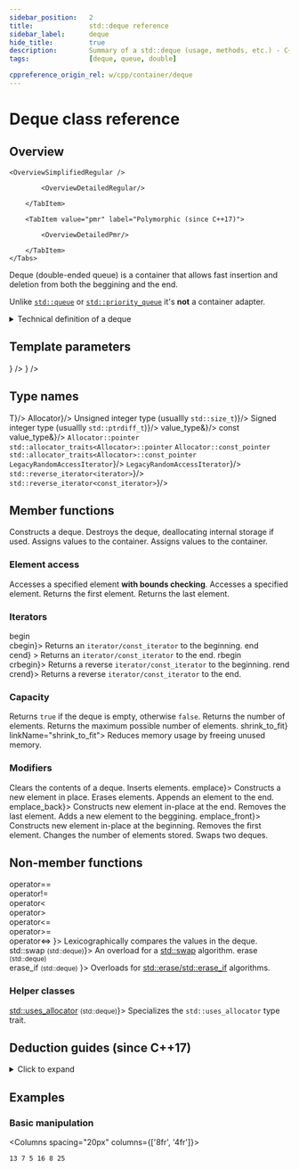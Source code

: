 ```yaml
---
sidebar_position:	2
title:				std::deque reference
sidebar_label:		deque
hide_title:			true
description:		Summary of a std::deque (usage, methods, etc.) - C++ Language
tags:				[deque, queue, double]

cppreference_origin_rel: w/cpp/container/deque
---
```



<!------------------ Codes ----------------->

<!-- Further Examples -->

<!-- Overview -->

<!-- Deduction Guides -->


<NotFinished />

# Deque class reference

## Overview

<Tabs>
<TabItem value="simplified" label="Simplified (since C++98)" default>

	<OverviewSimplifiedRegular />

</TabItem>
<TabItem value="detailed" label="Detailed">
	<Tabs>
		<TabItem value="regular" label="Regular (since C++98)" default>

			<OverviewDetailedRegular/>

		</TabItem>

		<TabItem value="pmr" label="Polymorphic (since C++17)">

			<OverviewDetailedPmr/>

		</TabItem>
	</Tabs>
</TabItem>
</Tabs>

Deque (double-ended queue) is a container that allows fast insertion and deletion from both the beggining and the end.

Unlike [`std::queue`](/docs/std/containers/queues/queue) or [`std::priority_queue`](/docs/std/containers/queues/priority_queue) it's **not** a container adapter.

<details>
<summary>Technical definition of a deque</summary>
<div>

[`std::deque`](/docs/std/containers/queues/deque) (double-ended queue) is an indexed sequence container that allows fast insertion and deletion at both its beginning and its end. 
In addition, insertion and deletion at either end of a deque never invalidates pointers or references to the rest of the elements.

As opposed to [`std::vector`](/docs/std/containers/arrays/vector), the elements of a deque are not stored contiguously: typical implementations use a sequence of individually allocated fixed-size arrays, with additional bookkeeping, which means indexed access to deque must perform two pointer dereferences, compared to vector's indexed access which performs only one.

The storage of a deque is automatically expanded and contracted as needed. Expansion of a deque is cheaper than the expansion of a [`std::vector`](/docs/std/containers/vector) because it does not involve copying of the existing elements to a new memory location. On the other hand, deques typically have large minimal memory cost; a deque holding just one element has to allocate its full internal array (e.g. 8 times the object size on 64-bit libstdc++; 16 times the object size or 4096 bytes, whichever is larger, on 64-bit libc++).

The complexity (efficiency) of common operations on deques is as follows:  
 - Random access - constant **(O(1))**
 - Insertion or removal of elements at the end or beginning - constant **(O(1))**
 - Insertion or removal of elements - linear **(O(n))**

[`std::deque`](/docs/std/containers/queues/deque) meets the requirements of [`Container`](/docs/std/named_req/Container), [`AllocatorAwareContainer`](/docs/std/named_req/AllocatorAwareContainer), [`SequenceContainer`](/docs/std/named_req/SequenceContainer) and [`ReversibleContainer`](/docs/std/named_req/ReversibleContainer).

</div>
</details>

<ClassSummary name="deque" namespaces="std" folder="queue" headerName="queue">

## Template parameters
<SymbolTable noTraits>
	<Symbol
			name="T"
			desc={<TemplateParamTExplanation/>}
		/>
	<Symbol
			name="Allocator"
			desc={<TemplateParamAllocatorExplanation/>}
		/>
</SymbolTable>

## Type names

<SymbolTable>
	<Symbol pub name="value_type"				desc={<code>T</code>}/>
	<Symbol pub name="allocator_type" 			desc={<code>Allocator</code>}/>
	<Symbol pub name="size_type"				desc={<>Unsigned integer type (usuallly <code>std::size_t</code>)</>}/>
	<Symbol pub name="difference_type"			desc={<>Signed integer type (usuallly <code>std::ptrdiff_t</code>)</>}/>
	<Symbol pub name="reference"				desc={<code>value_type&</code>}/>
	<Symbol pub name="const_reference"			desc={<code>const value_type&</code>}/>
	<Symbol pub name="pointer">
		<Until v="cpp11"><code>Allocator::pointer</code></Until><br/>
		<Since v="cpp11"><code>std::allocator_traits&lt;Allocator&gt;::pointer</code></Since>
	</Symbol>
	<Symbol pub name="const_pointer">
		<Until v="cpp11"><code>Allocator::const_pointer</code></Until><br/>
		<Since v="cpp11"><code>std::allocator_traits&lt;Allocator&gt;::const_pointer</code></Since>
	</Symbol>
	<Symbol pub name="iterator"					desc={<a href="/docs/named_req/LegacyRandomAccessIterator"><code>LegacyRandomAccessIterator</code></a>}/>
	<Symbol pub name="const_iterator"			desc={<a href="/docs/named_req/LegacyRandomAccessIterator"><code>LegacyRandomAccessIterator</code></a>}/>
	<Symbol pub name="reverse_iterator"			desc={<a href="#"><code>std::reverse_iterator&lt;iterator&gt;</code></a>}/>
	<Symbol pub name="const_reverse_iterator"	desc={<a href="#"><code>std::reverse_iterator&lt;const_iterator&gt;</code></a>}/>
</SymbolTable>

## Member functions

<SymbolTable>
	<Symbol pub autoLink linkName="constructors" name="(constructors)">
		Constructs a deque.
	</Symbol>
	<Symbol pub autoLink linkName="destructor" name="(destructor)">
		Destroys the deque, deallocating internal storage if used.
	</Symbol>
	<Symbol pub autoLink linkName="operator_assign" name="operator=">
		Assigns values to the container.
	</Symbol>
	<Symbol pub autoLink name="assign">
		Assigns values to the container.
	</Symbol>
	<Symbol pub autoLink name="get_allocator"
			desc="Returns the associated allocator."
		/>
</SymbolTable>

### Element access

<SymbolTable>
	<Symbol pub autoLink name="at">
		Accesses a specified element <b>with bounds checking</b>.
	</Symbol>
	<Symbol pub autoLink linkName="operator_subscript" name="operator[]">
		Accesses a specified element.
	</Symbol>
	<Symbol pub autoLink name="front">
		Returns the first element.
	</Symbol>
	<Symbol pub autoLink name="back">
		Returns the last element.
	</Symbol>
</SymbolTable>

### Iterators

<SymbolTable>
	<Symbol pub autoLink linkName="begin" name={<>begin<br/><Since v="cpp11">cbegin</Since></>}>
		Returns an <code>iterator/const_iterator</code> to the beginning.
	</Symbol>
	<Symbol pub autoLink linkName="end" name={<>end<br/><Since v="cpp11">cend</Since></>} >
		Returns an <code>iterator/const_iterator</code> to the end.
	</Symbol>
	<Symbol pub autoLink linkName="rbegin" name={<>rbegin<br/><Since v="cpp11">crbegin</Since></>}>
		Returns a reverse <code>iterator/const_iterator</code> to the beginning.
	</Symbol>
	<Symbol pub autoLink linkName="rend" name={<>rend<br/><Since v="cpp11">crend</Since></>}>
		Returns a reverse <code>iterator/const_iterator</code> to the end.
	</Symbol>
</SymbolTable>

### Capacity

<SymbolTable>
	<Symbol pub autoLink name="empty">
		Returns <code>true</code> if the deque is empty, otherwise <code>false</code>.
	</Symbol>
	<Symbol pub autoLink name="size">
		Returns the number of elements.
	</Symbol>
	<Symbol pub autoLink name="max_size">
		Returns the maximum possible number of elements.
	</Symbol>
	<Symbol pub autoLink name={<Since v='cpp11'>shrink_to_fit</Since>} linkName="shrink_to_fit">
		Reduces memory usage by freeing unused memory.
	</Symbol>
</SymbolTable>

### Modifiers

<SymbolTable>
	<Symbol pub autoLink name="clear">
		Clears the contents of a deque.
	</Symbol>
	<Symbol pub autoLink name="insert">
		Inserts elements.
	</Symbol>
	<Symbol pub autoLink linkName="emplace" name={<Since v='cpp11'>emplace</Since>}>
		Constructs a new element in place.
	</Symbol>
	<Symbol pub autoLink name="erase">
		Erases elements.
	</Symbol>
	<Symbol pub autoLink name="push_back">
		Appends an element to the end.
	</Symbol>
	<Symbol pub autoLink linkName="emplace_back" name={<Since v='cpp11'>emplace_back</Since>}>
		Constructs new element in-place at the end.
	</Symbol>
	<Symbol pub autoLink name="pop_back">
		Removes the last element.
	</Symbol>
	<Symbol pub autoLink name="push_front">
		Adds a new element to the beggining.
	</Symbol>
	<Symbol pub autoLink linkName="emplace_front" name={<Since v='cpp11'>emplace_front</Since>}>
		Constructs new element in-place at the beginning.
	</Symbol>
	<Symbol pub autoLink name="pop_front">
		Removes the first element.
	</Symbol>
	<Symbol pub autoLink name="resize">
		Changes the number of elements stored.
	</Symbol>
	<Symbol pub autoLink name="swap">
		Swaps two deques.
	</Symbol>
</SymbolTable>

## Non-member functions

<!-- TODO: Use <Since v="cpp20"... on erase and erase_if once the block is sensibly formatted -->

<SymbolTable noTraits>
	<Symbol name={<>
				operator==<br/>
				<Removed v="cpp20">operator!=</Removed> <br/>
				<Removed v="cpp20">operator&lt;</Removed> <br/>
				<Removed v="cpp20">operator&gt;</Removed> <br/>
				<Removed v="cpp20">operator&lt;=</Removed> <br/>
				<Removed v="cpp20">operator&gt;=</Removed> <br/>
				<Since v="cpp20">operator&lt;=&gt;</Since>
			</>}>
		Lexicographically compares the values in the deque.
	</Symbol>
	<Symbol name={<>std::swap <small>(std::deque)</small></>}>
		An overload for a <a href="#">std::swap</a> algorithm.
	</Symbol>
	<Symbol name={<>
				erase <small>(std::deque)</small><br/>
				erase_if <small>(std::deque)</small>
			</>}>
		Overloads for <a href="#">std::erase/std::erase_if</a> algorithms.
	</Symbol>
</SymbolTable>

### Helper classes

<SymbolTable noTraits>
	<Symbol name={<><a href="#">std::uses_allocator</a> <small>(std::deque)</small></>}>
		Specializes the <code>std::uses_allocator</code> type trait.
	</Symbol>
</SymbolTable>

</ClassSummary>


## Deduction guides (since C++17)
<details>
<summary>Click to expand</summary>
<div>
	<DeductionGuides />
</div>
</details>

## Examples

### Basic manipulation

<Columns spacing="20px" columns={['8fr', '4fr']}>
<div>

<CustomCodeBlock withTitle>
	<FurtherExampleCreateAddPrint />
</CustomCodeBlock>

</div>
<div>

```plaintext title="Result"
13 7 5 16 8 25
```

</div>
</Columns>
